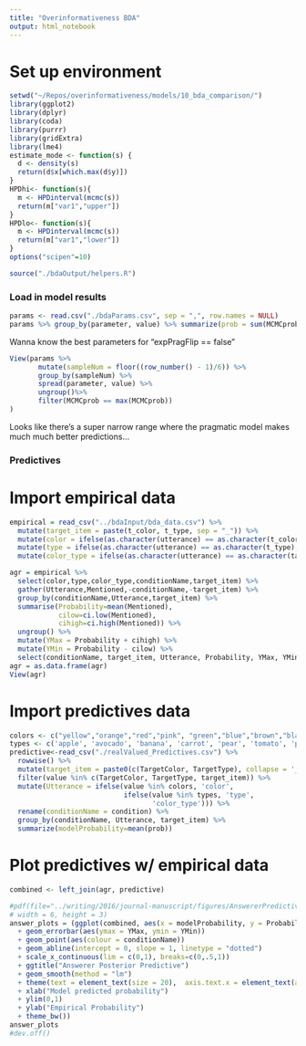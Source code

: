 ```yaml
---
title: "Overinformativeness BDA"
output: html_notebook
---
```


# Set up environment

```r
setwd("~/Repos/overinformativeness/models/10_bda_comparison/")
library(ggplot2)
library(dplyr)
library(coda)
library(purrr)
library(gridExtra)
library(lme4)
estimate_mode <- function(s) {
  d <- density(s)
  return(d$x[which.max(d$y)])
}
HPDhi<- function(s){
  m <- HPDinterval(mcmc(s))
  return(m["var1","upper"])
}
HPDlo<- function(s){
  m <- HPDinterval(mcmc(s))
  return(m["var1","lower"])
}
options("scipen"=10) 

source("./bdaOutput/helpers.R")
```


### Load in model results

```r
params <- read.csv("./bdaParams.csv", sep = ",", row.names = NULL)
params %>% group_by(parameter, value) %>% summarize(prob = sum(MCMCprob))
```

Wanna know the best parameters for "expPragFlip == false"

```r
View(params %>% 
       mutate(sampleNum = floor((row_number() - 1)/6)) %>%
       group_by(sampleNum) %>%
       spread(parameter, value) %>%
       ungroup()%>%
       filter(MCMCprob == max(MCMCprob))
)
```

Looks like there's a super narrow range where the pragmatic model makes much much better predictions... 

### Predictives

# Import empirical data

```r
empirical = read_csv("../bdaInput/bda_data.csv") %>%
  mutate(target_item = paste(t_color, t_type, sep = "_")) %>%
  mutate(color = ifelse(as.character(utterance) == as.character(t_color),1,0)) %>%
  mutate(type = ifelse(as.character(utterance) == as.character(t_type),1,0)) %>%
  mutate(color_type = ifelse(as.character(utterance) == as.character(target_item),1,0))

agr = empirical %>%
  select(color,type,color_type,conditionName,target_item) %>%
  gather(Utterance,Mentioned,-conditionName,-target_item) %>%
  group_by(conditionName,Utterance,target_item) %>%
  summarise(Probability=mean(Mentioned),
            cilow=ci.low(Mentioned),
            cihigh=ci.high(Mentioned)) %>%
  ungroup() %>%
  mutate(YMax = Probability + cihigh) %>%
  mutate(YMin = Probability - cilow) %>%
  select(conditionName, target_item, Utterance, Probability, YMax, YMin)
agr = as.data.frame(agr)
View(agr)
```

# Import predictives data

```r
colors <- c("yellow","orange","red","pink", "green","blue","brown","black")
types <- c('apple', 'avocado', 'banana', 'carrot', 'pear', 'tomato', 'pepper')
predictive<-read_csv("./realValued_Predictives.csv") %>%
  rowwise() %>%
  mutate(target_item = paste0(c(TargetColor, TargetType), collapse = '_')) %>%
  filter(value %in% c(TargetColor, TargetType, target_item)) %>%
  mutate(Utterance = ifelse(value %in% colors, 'color', 
                            ifelse(value %in% types, 'type',
                                   'color_type'))) %>%
  rename(conditionName = condition) %>%
  group_by(conditionName, Utterance, target_item) %>%
  summarize(modelProbability=mean(prob)) 
```

# Plot predictives w/ empirical data

```r
combined <- left_join(agr, predictive)

#pdf(file="../writing/2016/journal-manuscript/figures/AnswererPredictive.pdf",
# width = 6, height = 3)
answer_plots = (ggplot(combined, aes(x = modelProbability, y = Probability))
  + geom_errorbar(aes(ymax = YMax, ymin = YMin)) 
  + geom_point(aes(colour = conditionName))
  + geom_abline(intercept = 0, slope = 1, linetype = "dotted")
  + scale_x_continuous(lim = c(0,1), breaks=c(0,.5,1))
  + ggtitle("Answerer Posterior Predictive")
  + geom_smooth(method = "lm")
  + theme(text = element_text(size = 20),  axis.text.x = element_text(angle=90, vjust=1))
  + xlab("Model predicted probability")
  + ylim(0,1)
  + ylab("Empirical Probability")
  + theme_bw())
answer_plots
#dev.off()
```